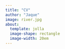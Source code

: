 ```yaml
---
title: "CV"
author: "Jaque"
image: river.jpg
about:
  template: jolla
  image-shape: rectangle
  image-width: 20em
---
```

